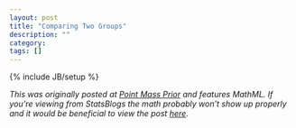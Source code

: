 ```yaml
---
layout: post
title: "Comparing Two Groups"
description: ""
category: 
tags: []
---
```

{% include JB/setup %}

_This was originally posted at [Point Mass Prior](http://dasonk.github.com) and features MathML.  If you're viewing from StatsBlogs the math probably won't show up properly and it would be beneficial to view the post [here]({{ page.url }})_.